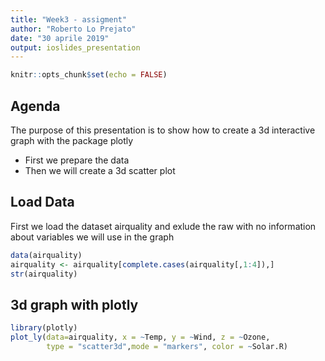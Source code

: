 ```yaml
---
title: "Week3 - assigment"
author: "Roberto Lo Prejato"
date: "30 aprile 2019"
output: ioslides_presentation
---
```


```r
knitr::opts_chunk$set(echo = FALSE)
```

## Agenda

The purpose of this presentation is to show how to create a 3d interactive graph with the package plotly

- First we prepare the data
- Then we will create a 3d scatter plot


## Load Data

First we load the dataset airquality and exlude the raw with no information about variables we will use in the graph

```r
data(airquality)
airquality <- airquality[complete.cases(airquality[,1:4]),]
str(airquality)
```


## 3d graph with plotly

```r
library(plotly)
plot_ly(data=airquality, x = ~Temp, y = ~Wind, z = ~Ozone,
        type = "scatter3d",mode = "markers", color = ~Solar.R)
```

